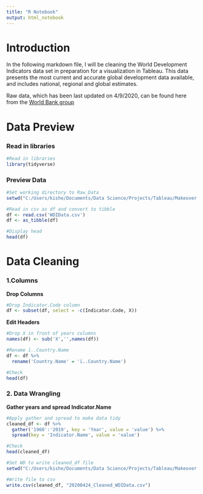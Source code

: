 ```yaml
---
title: "R Notebook"
output: html_notebook
---
```


# Introduction

In the following markdown file, I will be cleaning the World Development Indicators data set in preparation for a visualization in Tableau. This data presents the most current and accurate global development data available, and includes national, regional and global estimates.


Raw data, which has been last updated on 4/9/2020, can be found here from the [World Bank group](https://datacatalog.worldbank.org/dataset/world-development-indicators)

# Data Preview

### Read in libraries
```r
#Read in libraries
library(tidyverse)
```

### Preview Data
```r
#Set working directory to Raw_Data
setwd("C:/Users/kishe/Documents/Data Science/Projects/Tableau/Makeover Monday/World Development Indicators/Data/01_Raw_Data")

#Read in csv as df and convert to tibble
df <- read.csv('WDIData.csv')
df <- as_tibble(df)

```
```r
#Display head
head(df)
```

# Data Cleaning
### 1.Columns
**Drop Columns**
```r
#Drop Indicator.Code column
df <- subset(df, select = -c(Indicator.Code, X))
```

**Edit Headers**
```r
#Drop X in front of years columns
names(df) <- sub('X','',names(df))

#Rename ï..Country.Name
df <- df %>% 
  rename('Country.Name' = 'ï..Country.Name')

#Check
head(df)
```

### 2. Data Wrangling
**Gather years and spread Indicator.Name**

```r
#Apply gather and spread to make data tidy
cleaned_df <- df %>% 
  gather('1960':'2019', key = 'Year', value = 'value') %>% 
  spread(key = 'Indicator.Name', value = 'value')

#Check
head(cleaned_df)
```

```r
#Set WD to write cleaned_df file
setwd("C:/Users/kishe/Documents/Data Science/Projects/Tableau/Makeover Monday/World Development Indicators/Data/02_Cleaned_Data")

#Write file to csv
write.csv(cleaned_df, "20200424_Cleaned_WDIData.csv")
```

